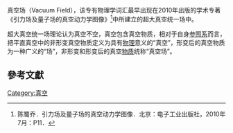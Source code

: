 {{expand|time=2014-08-15T18:41:24+00:00}}
{{expert|time=2014-08-15T18:41:24+00:00}}
真空场（Vacuum Field），该专有物理学词汇最早出现在2010年出版的学术专著《引力场及量子场的真空动力学图像》<ref>陈蜀乔．引力场及量子场的真空动力学图像．北京：电子工业出版社，2010年7月：P11．</ref>中所建立的超大真空统一场中。

超大真空统一场理论认为真空不空，真空包含真空物质，相对于自身[[参照系|参照系]]而言，把平直真空中的非形变真空物质定义为具有[[物理|物理]]意义的“真空”，形变后的真空物质为一种广义的“场”，非形变和形变后的真空[[物质|物质]]统称“真空场”。

==參考文獻==
{{reflist}}

[[Category:真空|Category:真空]]